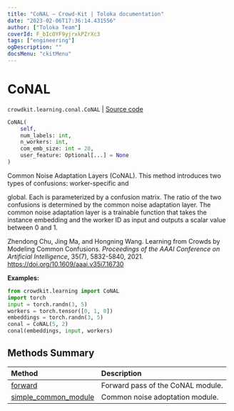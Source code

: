```yaml
---
title: "CoNAL — Crowd-Kit | Toloka documentation"
date: "2023-02-06T17:36:14.431556"
author: ["Toloka Team"]
coverId: F_bIcOYF9yjrxkPZrXc3
tags: ["engineering"]
ogDescription: ""
docsMenu: "ckitMenu"
---
```


# CoNAL
`crowdkit.learning.conal.CoNAL` | [Source code](https://github.com/Toloka/crowd-kit/blob/v1.2.0/crowdkit/learning/conal.py#L38)

```python
CoNAL(
    self,
    num_labels: int,
    n_workers: int,
    com_emb_size: int = 20,
    user_feature: Optional[...] = None
)
```

Common Noise Adaptation Layers (CoNAL). This method introduces two types of confusions: worker-specific and

global. Each is parameterized by a confusion matrix. The ratio of the two confusions is determined by the
common noise adaptation layer. The common noise adaptation layer is a trainable function that takes the
instance embedding and the worker ID as input and outputs a scalar value between 0 and 1.

Zhendong Chu, Jing Ma, and Hongning Wang. Learning from Crowds by Modeling Common Confusions.
*Proceedings of the AAAI Conference on Artificial Intelligence*, 35(7), 5832-5840, 2021.
https://doi.org/10.1609/aaai.v35i7.16730

**Examples:**

```python
from crowdkit.learning import CoNAL
import torch
input = torch.randn(3, 5)
workers = torch.tensor([0, 1, 0])
embeddings = torch.randn(3, 5)
conal = CoNAL(5, 2)
conal(embeddings, input, workers)
```
## Methods Summary

| Method | Description |
| :------| :-----------|
[forward](/docs-new/crowd-kit/reference/crowdkit.learning.conal.CoNAL.forward)| Forward pass of the CoNAL module.
[simple_common_module](/docs-new/crowd-kit/reference/crowdkit.learning.conal.CoNAL.simple_common_module)| Common noise adoptation module.
